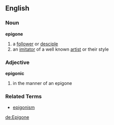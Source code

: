 == English ==
=== Noun ===
'''epigone'''
# a [[follower]] or [[desciple]]
# an [[imitator]] of a well known [[artist]] or their style

=== Adjective ===
'''epigonic'''
# in the manner of an epigone

=== Related Terms ===
*[[epigonism]]

[[de:Epigone]]